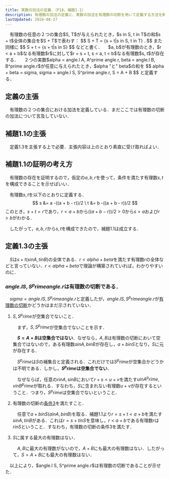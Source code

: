 ```yaml
---
title: 実数の加法の定義．（P18，補題1.1）
description: 有理数の加法の定義と、実数の加法を有理数の切断を用いて定義する方法を解説します。補題1.1の主張とその証明の考え方も詳しく説明します。
lastUpdated: 2024-08-27
---
```


<Card title="定義（加法）">
　有理数の任意の２つの集合$S, T$が与えられたとき，$s in S, t in T$の和$s + t$全体の集合を$S + T$で表わす：
$$
S + T = {s + t|s in S, t in T} .
$$
また同様に
$$
S + t = {s + t|s in S}
$$
などと書く．
</Card>

<Card title="補題1.1">
　$a, b$が有理数のとき，$r < a + b$なる有理数$r$に対して$r = s + t, s < a, t < b$なる有理数$s, t$が存在する．
</Card>

<Card title="定義1.3">
　２つの実数$alpha = angle.l A, A^prime angle.r, beta = angle.l B, B^prime angle.r$が任意に与えられたとき，$alpha "と" beta$の和を
$$
alpha + beta = sigma, sigma = angle.l S, S^prime angle.r, S = A + B
$$
と定義する．
</Card>

## 定義の主張
　有理数の２つの集合における加法を定義している．まだここでは有理数の切断の加法について言及していない．

## 補題1.1の主張
　定義1.3を主張する上で必要．主張内容は上のとおり素直に受け取ればよい．

## 補題1.1の証明の考え方
　有理数の存在を証明するので，仮定の$a, b, r$を使って，条件を満たす有理数$s, t$を構成できることを示せばいい．

　有理数$s, t$を以下のとおりに定義する．
$$
s &= a -((a + b - r))/2 \
t &= b -((a + b - r))/2
$$
このとき，$s + t = r$であり，$r < a + b$から$((a + b - r))/2 > 0$から$s > a$および$r > b$がわかる．

　したがって，$a, b, r$から$s, t$を構成できたので，補題1.1は成立する．

## 定義1.3の主張
　$S$は$s + t(s in A, t in B)$の全体である．$r < alpha + beta$を満たす有理数$r$の全体などと言っていない．$r < alpha + beta$で理論が構築されていれば，わかりやすいのに．

### $angle.l S, S^prime angle.r$は有理数の切断である．
　$sigma = angle.l S, S^prime angle.r$と定義したが，$angle.l S, S^prime angle.r$が[有理数の切断](/real_number/010_dedekind_cut/)かどうかはまだ示されていない．

<Steps>

1. $S, S^prime$が空集合でないこと．

    　まず，$S, S^prime$が空集合でないことを示す．

    　**$S = A + B$は空集合ではない**．なぜなら，$A, B$は有理数の切断において空集合ではないので，ある有理数$a in A, b in B$が存在し，$a + b in S$となり，$S$に元が存在する．

    　$S^prime$は$S$の補集合と定義される．これだけでは$S^prime$が空集合かどうかは不明である．しかし，**$S^prime$は空集合でない**．

    　なぜならば，任意の$r in A, s in B$において$r + s < u + v$を満たす$u in A^prime, v in B^prime$が取れる．すなわち，$S$に含まれない有理数$u + v$が存在するということ．つまり，$S^prime$は空集合でないということ．

2. 有理数の切断の[条件3](/real_number/010_dedekind_cut/#1と同値な条件)を満たすこと．

    　任意で$a + b in S(a in A, b in B)$を取る．補題1.1より$r = s + t < a + b$を満たす$s in A, t in B$がある．これは$r = s + t in S$を意味し，$r < a + b$である有理数$r$は$r in S$ということ．すなわち，有理数の切断の条件3を満たす．

3. $S$に属する最大の有理数はない．

    　$A, B$に最大の有理数がないので，$A + B$にも最大の有理数はない．したがって，$S = A + B$にも最大の有理数はない．


</Steps>
　以上により，$angle.l S, S^prime angle.r$は有理数の切断であることが示せた．


